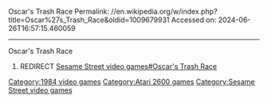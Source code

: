 Oscar's Trash Race
Permalink: //en.wikipedia.org/w/index.php?title=Oscar%27s_Trash_Race&oldid=1009679931
Accessed on: 2024-06-26T16:57:15.460059



------
Oscar's Trash Race
#REDIRECT [[Sesame Street video games#Oscar's Trash Race]]
[[Category:1984 video games]]
[[Category:Atari 2600 games]]
[[Category:Sesame Street video games]]